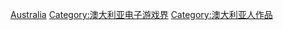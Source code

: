[[Category:各地開發電子遊戲|Australia]]
[[Category:澳大利亚电子游戏界|Category:澳大利亚电子游戏界]]
[[Category:澳大利亚人作品|Category:澳大利亚人作品]]